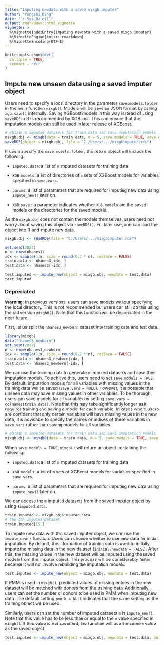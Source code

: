 ```yaml
---
title: "Imputing newdata with a saved mixgb imputer"
author: "Yongshi Deng"
date: "`r Sys.Date()`"
output: rmarkdown::html_vignette
vignette: >
  %\VignetteIndexEntry{Imputing newdata with a saved mixgb imputer}
  %\VignetteEngine{knitr::rmarkdown}
  %\VignetteEncoding{UTF-8}
---
```


```r
knitr::opts_chunk$set(
  collapse = TRUE,
  comment = "#>"
)
```

## Impute new unseen data using a saved imputer object

Users need to specify a local directory in the parameter `save.models.folder` in the main function `mixgb()`. Models will be save as JSON format by calling `xgb.save()` internally. Saving XGBoost models in this way instead of using `saveRDS` in R is recommended by XGBoost. This can ensure that the imputation models can still be used in later release of XGBoost.

```r
# obtain m imputed datasets for train.data and save imputation models
mixgb.obj <- mixgb(data = train.data, m = 5, save.models = TRUE, save.models.folder = "C:/Users/.....")
saveRDS(object = mixgb.obj, file = "C:/Users/.../mixgbimputer.rds")
```

If users specify the `save.models.folder`, the return object will include the following:

-   `imputed.data`: a list of `m` imputed datasets for training data

-   `XGB.models`: a list of directories of `m` sets of XGBoost models for variables specified in `save.vars`.

-   `params`: a list of parameters that are required for imputing new data using `impute_new()` later on.

-   `XGB.save` : a parameter indicates whether `XGB.models` are the saved models or the directories for the saved models.

As the `mixgb.obj` does not contain the models themselves, users need not worry about saving this object via `saveRDS()`. For later use, one can load the object into R and impute new data.

```r
mixgb.obj <- readRDS(file = "C:/Users/.../mixgbimputer.rds")

set.seed(2022)
n <- nrow(nhanes3)
idx <- sample(1:n, size = round(0.7 * n), replace = FALSE)
train.data <- nhanes3[idx, ]
test.data <- nhanes3[-idx, ]

test.imputed <- impute_new(object = mixgb.obj, newdata = test.data)
test.imputed
```


### Depreciated 
**Warning**: In previous versions, users can save models without specifying the local directory. This is not recommended but users can still do this using the old version `mixgb0()`. Note that this function will be depreciated in the near future.

First, let us split the `nhanes3_newborn` dataset into training data and test data.

```r
library(mixgb)
data("nhanes3_newborn")
set.seed(2022)
n <- nrow(nhanes3_newborn)
idx <- sample(1:n, size = round(0.7 * n), replace = FALSE)
train.data <- nhanes3_newborn[idx, ]
test.data <- nhanes3_newborn[-idx, ]
```

We can use the training data to generate `m` imputed datasets and save their imputation models. To achieve this, users need to set `save.models = TRUE`. By default, imputation models for all variables with missing values in the training data will be saved (`save.vars = NULL`).  However, it is possible that unseen data may have missing values in other variables. To be thorough, users can save models for all variables by setting `save.vars = colnames(train.data)`. Note that this may take significantly longer as it requires training and saving a model for each variable. In cases where users are confident that only certain variables will have missing values in the new data, it is advisable to specify the names or indices of these variables in `save.vars` rather than saving models for all variables.

```r
# obtain m imputed datasets for train.data and save imputation models
mixgb.obj <- mixgb0(data = train.data, m = 5, save.models = TRUE, save.vars = NULL)
```

When `save.models = TRUE`, `mixgb()` will return an object containing the following:

-   `imputed.data`: a list of `m` imputed datasets for training data

-   `XGB.models`: a list of `m` sets of XGBoost models for variables specified in `save.vars`.

-   `params`: a list of parameters that are required for imputing new data using `impute_new()` later on.

We can access the `m` imputed datasets from the saved imputer object by using `$imputed.data`.

```r
train.imputed <- mixgb.obj$imputed.data
# the 5th imputed dataset
train.imputed[[5]]
```

To impute new data with this saved imputer object, we can use the `impute_new()` function. Users can choose whether to use new data for initial imputation. By default, the information of training data is used to initially impute the missing data in the new dataset (`initial.newdata = FALSE`). After this, the missing values in the new dataset will be imputed using the saved models from the imputer object. This process will be considerably faster because it will not involve rebuilding the imputation models.

```r
test.imputed <- impute_new(object = mixgb.obj, newdata = test.data)
```

If PMM is used in `mixgb()`, predicted values of missing entries in the new dataset will be matched with donors from the training data. Additionally, users can set the number of donors to be used in PMM when imputing new data. The default setting `pmm.k = NULL` indicates that the same setting as the training object will be used.

Similarly, users can set the number of imputed datasets `m` in `impute_new()`. Note that this value has to be less than or equal to the `m` value specified in `mixgb()`. If this value is not specified, the function will use the same `m` value as the saved object.

```r
test.imputed <- impute_new(object = mixgb.obj, newdata = test.data, initial.newdata = FALSE, pmm.k = 3, m = 4)
```
